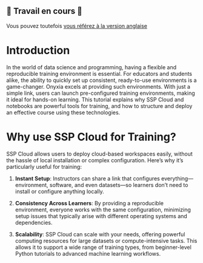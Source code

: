 ::: {.content-visible when-profile="fr"}

# 🚧 Travail en cours 🚧

Vous pouvez toutefois [vous référez à la version anglaise](https://docs.sspcloud.fr/en/content/tutorials/introduction.html)

:::


::: {.content-visible when-profile="en"}

# Introduction
In the world of data science and programming, having a flexible and reproducible training environment is essential. For educators and students alike, the ability to quickly set up consistent, ready-to-use environments is a game-changer. Onyxia excels at providing such environments. With just a simple link, users can launch pre-configured training environments, making it ideal for hands-on learning. This tutorial explains why SSP Cloud and notebooks are powerful tools for training, and how to structure and deploy an effective course using these technologies.

# Why use SSP Cloud for Training?
SSP Cloud allows users to deploy cloud-based workspaces easily, without the hassle of local installation or complex configuration. Here’s why it’s particularly useful for training:

1. **Instant Setup**: Instructors can share a link that configures everything—environment, software, and even datasets—so learners don’t need to install or configure anything locally.
   
2. **Consistency Across Learners**: By providing a reproducible environment, everyone works with the same configuration, minimizing setup issues that typically arise with different operating systems and dependencies.

3. **Scalability**: SSP Cloud can scale with your needs, offering powerful computing resources for large datasets or compute-intensive tasks. This allows it to support a wide range of training types, from beginner-level Python tutorials to advanced machine learning workflows.

:::